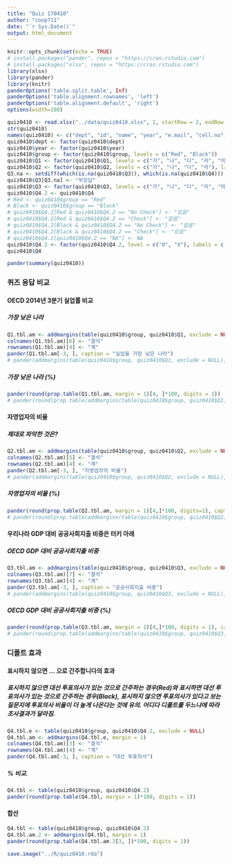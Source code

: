 ```yaml
---
title: "Quiz 170410"
author: "coop711"
date: "`r Sys.Date()`"
output: html_document
---
```


```r
knitr::opts_chunk$set(echo = TRUE)
# install.packages("pander", repos = "https://cran.rstudio.com")
# install.packages("xlsx", repos = "https://cran.rstudio.com")
library(xlsx)
library(pander)
library(knitr)
panderOptions('table.split.table', Inf)
panderOptions('table.alignment.rownames', 'left')
panderOptions('table.alignment.default', 'right')
options(width=180)
```

```r
quiz0410 <- read.xlsx("../data/quiz0410.xlsx", 1, startRow = 2, endRow = 161, colIndex = c(3:7, 9:14), colClasses = c(rep("character", 11)), stringsAsFactors=FALSE)
str(quiz0410)
names(quiz0410) <- c("dept", "id", "name", "year", "e.mail", "cell.no", "Q1", "Q2", "Q3", "Q4", "group")
quiz0410$dept <- factor(quiz0410$dept)
quiz0410$year <- factor(quiz0410$year)
quiz0410$group <- factor(quiz0410$group, levels = c("Red", "Black"))
quiz0410$Q1 <- factor(quiz0410$Q1, levels = c("가", "나", "다", "라", "마"), labels = c("대한민국", "일본", "독일", "미국", "캐나다"))
quiz0410$Q2 <- factor(quiz0410$Q2, levels = c("가", "나", "다", "라"), labels = c("일본 5.7%", "OECD 평균 11.9%", "룩셈부르크 15.1%", "대한민국 28.2%"))
Q3.na <- setdiff(which(is.na(quiz0410$Q3)), which(is.na(quiz0410$Q4)))
quiz0410$Q3[Q3.na] <- "무응답"
quiz0410$Q3 <- factor(quiz0410$Q3, levels = c("가", "나", "다", "라", "마", "무응답"), labels = c("OECD 평균 21.9%", "터키 12.8%", "칠레 10.2%", "한국 10.2%", "멕시코 7.4%", "무응답"))
quiz0410$Q4.2 <- quiz0410$Q4
# Red <- quiz0410$group == "Red"
# Black <- quiz0410$group == "Black"
# quiz0410$Q4.2[Red & quiz0410$Q4.2 == "No Check"] <- "있음"
# quiz0410$Q4.2[Red & quiz0410$Q4.2 == "Check"] <- "없음"
# quiz0410$Q4.2[Black & quiz0410$Q4.2 == "No Check"] <- "없음"
# quiz0410$Q4.2[Black & quiz0410$Q4.2 == "Check"] <- "있음"
# quiz0410$Q4.2[quiz0410$Q4.2 == "NA"] <- NA
quiz0410$Q4.2 <- factor(quiz0410$Q4.2, level = c("O", "X"), labels = c("있음", "없음"))
quiz0410$Q4
```

```r
pander(summary(quiz0410))
```

### 퀴즈 응답 비교

#### OECD 2014년 3분기 실업률 비교

##### 가장 낮은 나라

```r
Q1.tbl.am <- addmargins(table(quiz0410$group, quiz0410$Q1, exclude = NULL), margin = 1)
colnames(Q1.tbl.am)[6] <- "결석"
rownames(Q1.tbl.am)[4] <- "계"
pander(Q1.tbl.am[-3, ], caption = "실업율 가장 낮은 나라")
# pander(addmargins(table(quiz0410$group, quiz0410$Q1, exclude = NULL), margin=1))
```

##### 가장 낮은 나라 (%)

```r
pander(round(prop.table(Q1.tbl.am, margin = 1)[4, ]*100, digits = 1))
# pander(round(prop.table(addmargins(table(quiz0410$group, quiz0410$Q1, exclude = NULL), margin=1), margin=1)[4,]*100, digits=1))
```

#### 자영업자의 비율

##### 제대로 파악한 것은?

```r
Q2.tbl.am <- addmargins(table(quiz0410$group, quiz0410$Q2, exclude = NULL), margin = 1)
colnames(Q2.tbl.am)[5] <- "결석"
rownames(Q2.tbl.am)[4] <- "계"
pander(Q2.tbl.am[-3, ], "자영업자의 비율")
# pander(addmargins(table(quiz0410$group, quiz0410$Q2, exclude = NULL), margin=1))
```

##### 자영업자의 비율 (%)

```r
pander(round(prop.table(Q2.tbl.am, margin = 1)[4,]*100, digits=1), caption = "자영업자의 비율")
# pander(round(prop.table(addmargins(table(quiz0410$group, quiz0410$Q2, exclude = NULL), margin=1), margin=1)[4,]*100, digits=1), caption="자영업자의 어려움")
```

#### 우리나라 GDP 대비 공공사회지출 비중은 터키 아래

##### OECD GDP 대비 공공사회지출 비중

```r
Q3.tbl.am <- addmargins(table(quiz0410$group, quiz0410$Q3, exclude = NULL), margin = 1)
colnames(Q3.tbl.am)[7] <- "결석"
rownames(Q3.tbl.am)[4] <- "계"
pander(Q3.tbl.am[-3, ], caption = "공공사회지출 비중")
# pander(addmargins(table(quiz0410$group, quiz0410$Q3, exclude = NULL), margin=1))
```

##### OECD GDP 대비 공공사회지출 비중 (%)

```r
pander(round(prop.table(Q3.tbl.am, margin = 1)[4,]*100, digits = 1), caption = "공공사회지출 비중")
# pander(round(prop.table(addmargins(table(quiz0410$group, quiz0410$Q3, exclude = NULL), margin = 1), margin = 1)[4,]*100, digits = 1), caption = "공공사회지출 비중")
```

### 디폴트 효과

#### 표시하지 않으면 ... 으로 간주합니다의 효과

##### 표시하지 않으면 대선 투표의사가 있는 것으로 간주하는 경우(Red)와 표시하면 대선 투표의사가 있는 것으로 간주하는 경우(Black), 표시하지 않으면 투표의사가 있다고 보는 질문지에 투표의사 비율이 더 높게 나온다는 것에 유의. 어디다 디폴트를 두느냐에 따라 조사결과가 달라짐.

```r
Q4.tbl.e <- table(quiz0410$group, quiz0410$Q4.2, exclude = NULL)
Q4.tbl.am <- addmargins(Q4.tbl.e, margin = 1)
colnames(Q4.tbl.am)[3] <- "결석"
rownames(Q4.tbl.am)[4] <- "계"
pander(Q4.tbl.am[-3, ], caption = "대선 투표의사")
```

##### % 비교.  

```r
Q4.tbl <- table(quiz0410$group, quiz0410$Q4.2)
pander(round(prop.table(Q4.tbl, margin = 1)*100, digits = 1))
```

#### 합산

```r
Q4.tbl <- table(quiz0410$group, quiz0410$Q4.2)
Q4.tbl.am.2 <- addmargins(Q4.tbl, margin = 1)
pander(round(prop.table(Q4.tbl.am.2[3, ])*100, digits = 1))
```

```r
save.image("../R/quiz0410.rda")
```
